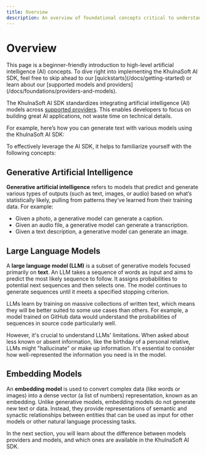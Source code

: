 ```yaml
---
title: Overview
description: An overview of foundational concepts critical to understanding the KhulnaSoft AI SDK
---
```


# Overview

<Note>
  This page is a beginner-friendly introduction to high-level artificial
  intelligence (AI) concepts. To dive right into implementing the KhulnaSoft AI SDK,
  feel free to skip ahead to our [quickstarts](/docs/getting-started) or learn
  about our [supported models and
  providers](/docs/foundations/providers-and-models).
</Note>

The KhulnaSoft AI SDK standardizes integrating artificial intelligence (AI) models across [supported providers](/docs/foundations/providers-and-models). This enables developers to focus on building great AI applications, not waste time on technical details.

For example, here’s how you can generate text with various models using the KhulnaSoft AI SDK:

<PreviewSwitchProviders />

To effectively leverage the AI SDK, it helps to familiarize yourself with the following concepts:

## Generative Artificial Intelligence

**Generative artificial intelligence** refers to models that predict and generate various types of outputs (such as text, images, or audio) based on what’s statistically likely, pulling from patterns they’ve learned from their training data. For example:

- Given a photo, a generative model can generate a caption.
- Given an audio file, a generative model can generate a transcription.
- Given a text description, a generative model can generate an image.

## Large Language Models

A **large language model (LLM)** is a subset of generative models focused primarily on **text**. An LLM takes a sequence of words as input and aims to predict the most likely sequence to follow. It assigns probabilities to potential next sequences and then selects one. The model continues to generate sequences until it meets a specified stopping criterion.

LLMs learn by training on massive collections of written text, which means they will be better suited to some use cases than others. For example, a model trained on GitHub data would understand the probabilities of sequences in source code particularly well.

However, it's crucial to understand LLMs' limitations. When asked about less known or absent information, like the birthday of a personal relative, LLMs might "hallucinate" or make up information. It's essential to consider how well-represented the information you need is in the model.

## Embedding Models

An **embedding model** is used to convert complex data (like words or images) into a dense vector (a list of numbers) representation, known as an embedding. Unlike generative models, embedding models do not generate new text or data. Instead, they provide representations of semantic and synactic relationships between entities that can be used as input for other models or other natural language processing tasks.

In the next section, you will learn about the difference between models providers and models, and which ones are available in the KhulnaSoft AI SDK.
